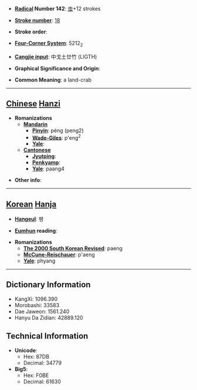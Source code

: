 * '''[[Wiktionary:Chinese radical index| Radical]] Number 142''': [[Wiktionary:Chinese radical index 虫|虫]]+12 strokes

* '''[[Wiktionary:Chinese total strokes index|Stroke number]]''': [[Wiktionary:Chinese total strokes index 18|18]]

* '''Stroke order''': 

* '''[[Wiktionary:Chinese four corner index|Four-Corner System]]''': 5212<sub>2</sub>

* '''[[Wiktionary:Chinese Cangjie index|Cangjie input]]''': 中戈土廿竹 (LIGTH)

* '''Graphical Significance and Origin''': 

* '''Common Meaning''': a land-crab

----

== [[Chinese]] [[Hanzi]] ==

* '''Romanizations'''
** '''[[Mandarin]]'''
*** '''[[Pinyin]]''': péng (peng2)
*** '''[[Wade-Giles]]''': p'eng<sup>2</sup>
*** '''[[Yale]]''': 
** '''[[Cantonese]]'''
*** '''[[Jyutping]]''':
*** '''[[Penkyamp]]''': 
*** '''[[Yale]]''': paang4

* '''Other info''': 

----

== [[Korean]] [[Hanja]] ==

* '''[[Hangeul]]''': 팽

* '''[[Eumhun]] reading''': 

* '''Romanizations'''
** '''[[The 2000 South Korean Revised Romanization|The 2000 South Korean Revised]]''': paeng
** '''[[McCune-Reischauer]]''': p'aeng
** '''[[Yale]]''': phyang

----

== Dictionary Information ==

* KangXi: 1096.390
* Morobashi: 33583
* Dae Jaweon: 1561.240
* Hanyu Da Zidian: 42889.120

== Technical Information ==

* '''Unicode''':
** Hex: 87DB
** Decimal: 34779
* '''Big5''':
** Hex: F0BE
** Decimal: 61630